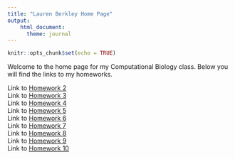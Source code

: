 ```yaml
---
title: "Lauren Berkley Home Page"
output: 
    html_document:
      theme: journal
---
```


```r
knitr::opts_chunk$set(echo = TRUE)
```

Welcome to the home page for my Computational Biology class. Below you will find the links to my homeworks.

Link to [Homework 2](homework2.html)      
Link to [Homework 3](homework3.html)   
Link to [Homework 4](homework4.html)   
Link to [Homework 5](homework5.html)    
Link to [Homework 6](homework6.html)    
Link to [Homework 7](homework7.html)    
Link to [Homework 8](homework8.html)    
Link to [Homework 9](homework9.html)    
Link to [Homework 10](homework10.html)